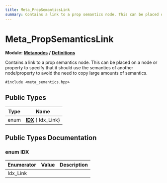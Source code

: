 ```yaml
---
title: Meta_PropSemanticsLink
summary: Contains a link to a prop semantics node. This can be placed on a node or property to specify that it should use the semantics of another node/property to avoid the need to copy large amounts of semantics. 
---
```


# Meta_PropSemanticsLink

**Module:** **[Metanodes](../../modules/metanodes/index.mdx)** **/** **[Definitions](../../modules/metanodes/definitions.mdx)**

Contains a link to a prop semantics node. This can be placed on a node or property to specify that it should use the semantics of another node/property to avoid the need to copy large amounts of semantics. 

`#include <meta_semantics.hpp>`

## Public Types

| Type           | Name           |
| -------------- | -------------- |
| enum| **[IDX](#enum-idx)** { Idx_Link} |

## Public Types Documentation

### enum IDX

| Enumerator | Value | Description |
| ---------- | ----- | ----------- |
| Idx_Link | |   |
